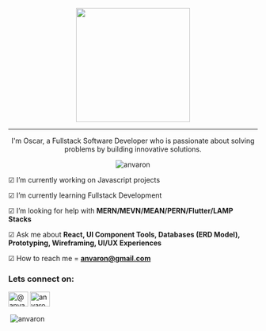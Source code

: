 <div class="container">
<p align="center">
<img src="https://miro.medium.com/max/2048/1*OohqW5DGh9CQS4hLY5FXzA.png" height="230"/>
</p>
<hr>
<p align="center">		
I'm Oscar, a Fullstack Software Developer who is passionate about solving problems by building innovative solutions.
</p>	
<p align="center"> 
<img src="https://komarev.com/ghpvc/?username=anvaron&label=Profile%20views&color=0e75b6&style=flat" alt="anvaron" /> 
</p>

☑  I’m currently working on Javascript projects
	
☑  I’m currently learning Fullstack Development

☑  I’m looking for help with **MERN/MEVN/MEAN/PERN/Flutter/LAMP Stacks**

☑  Ask me about **React, UI Component Tools, Databases (ERD Model), Prototyping, Wireframing, UI/UX Experiences**

☑  How to reach me = **anvaron@gmail.com**
	
<h3 align="left">Lets connect on:</h3>
<p align="left">
<a href="https://twitter.com/@anvar0n" target="blank"><img align="center" src="https://raw.githubusercontent.com/rahuldkjain/github-profile-readme-generator/master/src/images/icons/Social/twitter.svg" alt="@anvar0n" height="30" width="40" /></a>
<a href="https://linkedin.com/in/anvaron@gmail.com" target="blank"><img align="center" src="https://raw.githubusercontent.com/rahuldkjain/github-profile-readme-generator/master/src/images/icons/Social/linked-in-alt.svg" alt="anvaron@gmail.com" height="30" width="40" /></a>
</p>


<p>&nbsp;<img align="center" src="https://github-readme-stats.vercel.app/api?username=anvaron&show_icons=true&locale=en" alt="anvaron" /></p>     
		
</div>
